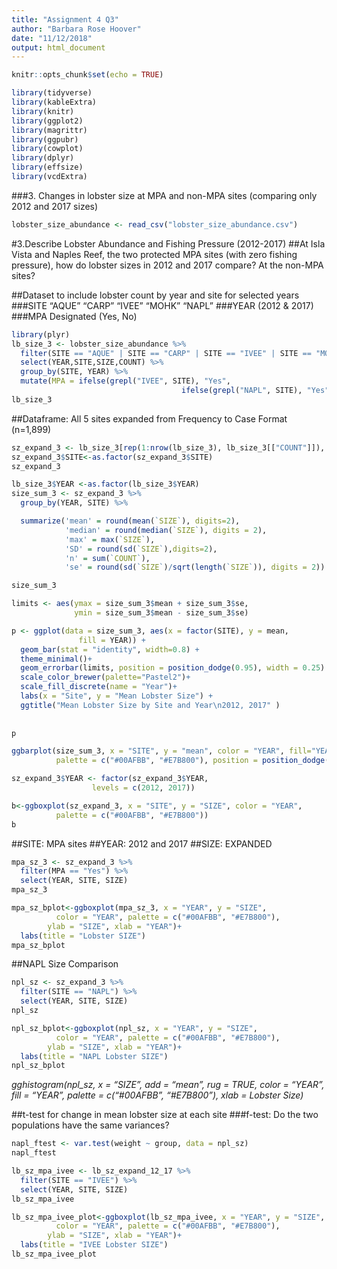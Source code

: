 ```yaml
---
title: "Assignment 4 Q3"
author: "Barbara Rose Hoover"
date: "11/12/2018"
output: html_document
---
```


```r
knitr::opts_chunk$set(echo = TRUE)
```


```r
library(tidyverse)
library(kableExtra) 
library(knitr)
library(ggplot2)
library(magrittr)
library(ggpubr)
library(cowplot)
library(dplyr)
library(effsize) 
library(vcdExtra)
```


###3. Changes in lobster size at MPA and non-MPA sites (comparing only 2012 and 2017 sizes)

```r
lobster_size_abundance <- read_csv("lobster_size_abundance.csv")
```

#3.Describe Lobster Abundance and Fishing Pressure (2012-2017)
##At Isla Vista and Naples Reef, the two protected MPA sites (with zero fishing pressure), how do lobster sizes in 2012 and 2017 compare? At the non-MPA sites?

##Dataset to include lobster count by year and site for selected years
###SITE "AQUE" "CARP" "IVEE" "MOHK" "NAPL"
###YEAR (2012 & 2017)
###MPA Designated (Yes, No)
```r
library(plyr)
lb_size_3 <- lobster_size_abundance %>%
  filter(SITE == "AQUE" | SITE == "CARP" | SITE == "IVEE" | SITE == "MOHK" | SITE == "NAPL", YEAR == "2017" | YEAR == "2012",  COUNT != "0") %>%
  select(YEAR,SITE,SIZE,COUNT) %>% 
  group_by(SITE, YEAR) %>%
  mutate(MPA = ifelse(grepl("IVEE", SITE), "Yes",
                                      ifelse(grepl("NAPL", SITE), "Yes", "No")))
lb_size_3
```

##Dataframe: All 5 sites expanded from Frequency to Case Format (n=1,899)
```r
sz_expand_3 <- lb_size_3[rep(1:nrow(lb_size_3), lb_size_3[["COUNT"]]), ]
sz_expand_3$SITE<-as.factor(sz_expand_3$SITE)
sz_expand_3
```

```r
lb_size_3$YEAR <-as.factor(lb_size_3$YEAR)
size_sum_3 <- sz_expand_3 %>% 
  group_by(YEAR, SITE) %>% 

  summarize('mean' = round(mean(`SIZE`), digits=2),
            'median' = round(median(`SIZE`), digits = 2),
            'max' = max(`SIZE`),
            'SD' = round(sd(`SIZE`),digits=2), 
            'n' = sum(`COUNT`),
            'se' = round(sd(`SIZE`)/sqrt(length(`SIZE`)), digits = 2))

size_sum_3
```


```r
limits <- aes(ymax = size_sum_3$mean + size_sum_3$se,
              ymin = size_sum_3$mean - size_sum_3$se)

p <- ggplot(data = size_sum_3, aes(x = factor(SITE), y = mean,
               fill = YEAR)) +
  geom_bar(stat = "identity", width=0.8) +
  theme_minimal()+
  geom_errorbar(limits, position = position_dodge(0.95), width = 0.25) +
  scale_color_brewer(palette="Pastel2")+
  scale_fill_discrete(name = "Year")+
  labs(x = "Site", y = "Mean Lobster Size") +
  ggtitle("Mean Lobster Size by Site and Year\n2012, 2017" )
  
  
p

```

```r
ggbarplot(size_sum_3, x = "SITE", y = "mean", color = "YEAR", fill="YEAR",
          palette = c("#00AFBB", "#E7B800"), position = position_dodge(0.8), add = c("mean_se", "jitter"))

```


```r
sz_expand_3$YEAR <- factor(sz_expand_3$YEAR, 
                  levels = c(2012, 2017))

b<-ggboxplot(sz_expand_3, x = "SITE", y = "SIZE", color = "YEAR",
          palette = c("#00AFBB", "#E7B800"))
b
```

##SITE: MPA sites 
##YEAR: 2012 and 2017
##SIZE: EXPANDED 
```r
mpa_sz_3 <- sz_expand_3 %>% 
  filter(MPA == "Yes") %>% 
  select(YEAR, SITE, SIZE)
mpa_sz_3 
```

```r
mpa_sz_bplot<-ggboxplot(mpa_sz_3, x = "YEAR", y = "SIZE", 
          color = "YEAR", palette = c("#00AFBB", "#E7B800"),
        ylab = "SIZE", xlab = "YEAR")+
  labs(title = "Lobster SIZE")
mpa_sz_bplot
```

##NAPL Size Comparison 
```r
npl_sz <- sz_expand_3 %>% 
  filter(SITE == "NAPL") %>% 
  select(YEAR, SITE, SIZE)
npl_sz 

npl_sz_bplot<-ggboxplot(npl_sz, x = "YEAR", y = "SIZE", 
          color = "YEAR", palette = c("#00AFBB", "#E7B800"),
        ylab = "SIZE", xlab = "YEAR")+
  labs(title = "NAPL Lobster SIZE")
npl_sz_bplot

```

*gghistogram(npl_sz, x = "SIZE",
   add = "mean", rug = TRUE,
   color = "YEAR", fill = "YEAR",
   palette = c("#00AFBB", "#E7B800"),
   xlab = Lobster Size)*

##t-test for change in mean lobster size at each site 
###f-test: Do the two populations have the same variances?

```r
napl_ftest <- var.test(weight ~ group, data = npl_sz)
napl_ftest
```


```r
lb_sz_mpa_ivee <- lb_sz_expand_12_17 %>% 
  filter(SITE == "IVEE") %>% 
  select(YEAR, SITE, SIZE)
lb_sz_mpa_ivee 

lb_sz_mpa_ivee_plot<-ggboxplot(lb_sz_mpa_ivee, x = "YEAR", y = "SIZE", 
          color = "YEAR", palette = c("#00AFBB", "#E7B800"),
        ylab = "SIZE", xlab = "YEAR")+
  labs(title = "IVEE Lobster SIZE")
lb_sz_mpa_ivee_plot
```




